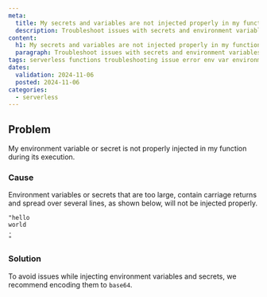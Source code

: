 ```yaml
---
meta:
  title: My secrets and variables are not injected properly in my function
  description: Troubleshoot issues with secrets and environment variables while using Scaleway Serverless Functions.
content:
  h1: My secrets and variables are not injected properly in my function
  paragraph: Troubleshoot issues with secrets and environment variables while using Scaleway Serverless Functions.
tags: serverless functions troubleshooting issue error env var environment variables secrets secret manager
dates:
  validation: 2024-11-06
  posted: 2024-11-06
categories:
  - serverless
---
```


## Problem

My environment variable or secret is not properly injected in my function during its execution.

### Cause

Environment variables or secrets that are too large, contain carriage returns and spread over several lines, as shown below, will not be injected properly.

```
"hello
world
.
"
```

### Solution 

To avoid issues while injecting environment variables and secrets, we recommend encoding them to `base64`.